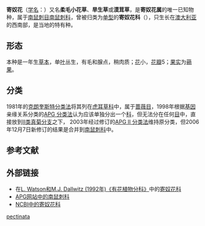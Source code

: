 {{Speciesbox
| parent_authority = [[Endl.|Endl.]], 1837
| taxon = Eremosyne pectinata
| authority = [[Endl.|Endl.]], 1837
}}

'''寄奴花'''（[[学名|学名]]：{{lang|la|''Eremosyne pectinata''}}）又名'''柔毛小花草'''、'''旱生草'''或'''漠茸草'''，是'''寄奴花属'''的唯一已知物种，属于[[南鼠刺目|南鼠刺目]][[南鼠刺科|南鼠刺科]]{{r|powo}}，曾被归类为[[单型|单型]]的'''寄奴花科'''（{{lang|la|Eremosynaceae}}），只生长在[[澳大利亚|澳大利亚]]的西南部，是当地的特有种。

==形态==
本种是一年生[[草本|草本]]，单[[叶|叶]]丛生，有毛和腺点，稍肉质；[[花|花]]小，[[花瓣|花瓣]]5；[[果实|果实]]为[[蒴果|蒴果]]。

==分类==
1981年的[[克朗奎斯特分类法|克朗奎斯特分类法]]将其列在[[虎耳草科|虎耳草科]]中，属于[[蔷薇目|蔷薇目]]，1998年根据[[基因|基因]]亲缘关系分类的[[APG_分类法|APG 分类法]]认为应该单独分出一个[[科|科]]，但无法分在任何[[目_(生物)|目]]中，直接放到[[II类真菊分支|II类真菊分支]]之下， 2003年经过修订的[[APG_II_分类法|APG II 分类法]]维持原分类，但2006年12月7日新修订的结果是合并到[[南鼠刺科|南鼠刺科]]中。

==参考文献==
{{reflist|refs=
<ref name="powo">{{cite web |title=''Eremosyne pectinata'' Endl. |url=http://www.plantsoftheworldonline.org/taxon/urn:lsid:ipni.org:names:790973-1 |website=''Plants of the World Online'' |publisher=Kew Science |accessdate=2021-05-01 |language=en |archive-date=2021-05-02 |archive-url=https://web.archive.org/web/20210502152546/http://www.plantsoftheworldonline.org/taxon/urn:lsid:ipni.org:names:790973-1 |dead-url=no }}</ref>
}}

==外部链接==
* 在[https://web.archive.org/web/20070103200438/http://delta-intkey.com/angio/ L. Watson和M.J. Dallwitz (1992年)《有花植物分科》]中的[http://delta-intkey.com/angio/www/eremosyn.htm  寄奴花科]{{Wayback|url=http://delta-intkey.com/angio/ |date=20070103200438 }}
*[http://www.mobot.org/MOBOT/Research/APWeb/orders/Apialesweb.htm#Escalloniaceae APG网站中的南鼠刺科]{{Wayback|url=http://www.mobot.org/MOBOT/Research/APWeb/orders/Apialesweb.htm#Escalloniaceae |date=20090131030750 }} 
*[http://www.ncbi.nlm.nih.gov/Taxonomy/Browser/wwwtax.cgi?lin=s&p=has_linkout&id=43127  NCBI中的寄奴花科] {{Wayback|url=http://www.ncbi.nlm.nih.gov/Taxonomy/Browser/wwwtax.cgi?lin=s&p=has_linkout&id=43127 |date=20191201135334 }}
{{Taxonbar}}

[[Category:寄奴花属|pectinata]]
